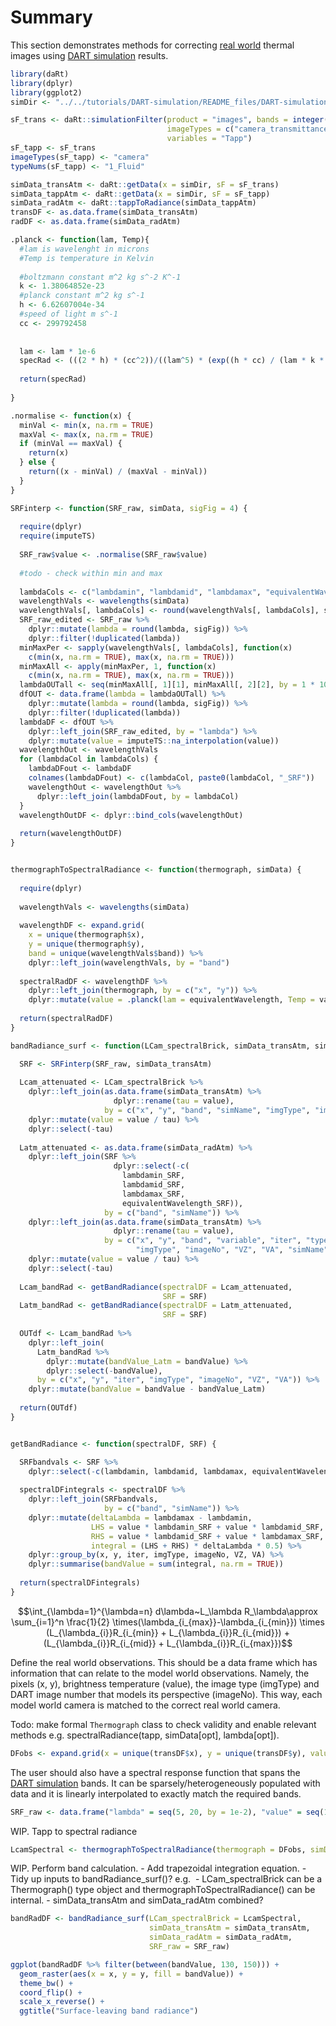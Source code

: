 # Summary 

This section demonstrates methods for correcting [real world](../Real-world-images) thermal images using [DART simulation](../DART-simulation) results. 

```r
library(daRt)
library(dplyr)
library(ggplot2)
simDir <- "../../tutorials/DART-simulation/README_files/DART-simulation/dart-atmos-corr"

sF_trans <- daRt::simulationFilter(product = "images", bands = integer(), iters = "ITERX", 
                                   imageTypes = c("camera_transmittance"), typeNums = "",
                                   variables = "Tapp")
sF_tapp <- sF_trans
imageTypes(sF_tapp) <- "camera"
typeNums(sF_tapp) <- "1_Fluid"

simData_transAtm <- daRt::getData(x = simDir, sF = sF_trans)
simData_tappAtm <- daRt::getData(x = simDir, sF = sF_tapp)
simData_radAtm <- daRt::tappToRadiance(simData_tappAtm)
transDF <- as.data.frame(simData_transAtm)
radDF <- as.data.frame(simData_radAtm)

```

```r

.planck <- function(lam, Temp){
  #lam is wavelenght in microns
  #Temp is temperature in Kelvin
  
  #boltzmann constant m^2 kg s^-2 K^-1
  k <- 1.38064852e-23
  #planck constant m^2 kg s^-1
  h <- 6.62607004e-34
  #speed of light m s^-1
  cc <- 299792458
  
  
  lam <- lam * 1e-6
  specRad <- (((2 * h) * (cc^2))/((lam^5) * (exp((h * cc) / (lam * k * Temp)) - 1))) * 1e-6
  
  return(specRad)
  
}

.normalise <- function(x) {
  minVal <- min(x, na.rm = TRUE)
  maxVal <- max(x, na.rm = TRUE)
  if (minVal == maxVal) {
    return(x)
  } else {
    return((x - minVal) / (maxVal - minVal))
  }
}

SRFinterp <- function(SRF_raw, simData, sigFig = 4) {
  
  require(dplyr)
  require(imputeTS)
  
  SRF_raw$value <- .normalise(SRF_raw$value)
  
  #todo - check within min and max
  
  lambdaCols <- c("lambdamin", "lambdamid", "lambdamax", "equivalentWavelength")
  wavelengthVals <- wavelengths(simData)
  wavelengthVals[, lambdaCols] <- round(wavelengthVals[, lambdaCols], sigFig)
  SRF_raw_edited <- SRF_raw %>%
    dplyr::mutate(lambda = round(lambda, sigFig)) %>%
    dplyr::filter(!duplicated(lambda))
  minMaxPer <- sapply(wavelengthVals[, lambdaCols], function(x) 
    c(min(x, na.rm = TRUE), max(x, na.rm = TRUE)))
  minMaxAll <- apply(minMaxPer, 1, function(x) 
    c(min(x, na.rm = TRUE), max(x, na.rm = TRUE)))
  lambdaOUTall <- seq(minMaxAll[, 1][1], minMaxAll[, 2][2], by = 1 * 10^-(sigFig))
  dfOUT <- data.frame(lambda = lambdaOUTall) %>%
    dplyr::mutate(lambda = round(lambda, sigFig)) %>%
    dplyr::filter(!duplicated(lambda))
  lambdaDF <- dfOUT %>% 
    dplyr::left_join(SRF_raw_edited, by = "lambda") %>%
    dplyr::mutate(value = imputeTS::na_interpolation(value))
  wavelengthOut <- wavelengthVals
  for (lambdaCol in lambdaCols) {
    lambdaDFout <- lambdaDF
    colnames(lambdaDFout) <- c(lambdaCol, paste0(lambdaCol, "_SRF"))
    wavelengthOut <- wavelengthOut %>%
      dplyr::left_join(lambdaDFout, by = lambdaCol)
  }
  wavelengthOutDF <- dplyr::bind_cols(wavelengthOut)
  
  return(wavelengthOutDF)
}


thermographToSpectralRadiance <- function(thermograph, simData) {
  
  require(dplyr)
  
  wavelengthVals <- wavelengths(simData)
  
  wavelengthDF <- expand.grid(
    x = unique(thermograph$x), 
    y = unique(thermograph$y),
    band = unique(wavelengthVals$band)) %>%
    dplyr::left_join(wavelengthVals, by = "band")
  
  spectralRadDF <- wavelengthDF %>%
    dplyr::left_join(thermograph, by = c("x", "y")) %>%
    dplyr::mutate(value = .planck(lam = equivalentWavelength, Temp = value))
  
  return(spectralRadDF)
}

bandRadiance_surf <- function(LCam_spectralBrick, simData_transAtm, simData_radAtm, SRF_raw) {

  SRF <- SRFinterp(SRF_raw, simData_transAtm)
  
  Lcam_attenuated <- LCam_spectralBrick %>% 
    dplyr::left_join(as.data.frame(simData_transAtm) %>% 
                       dplyr::rename(tau = value), 
                     by = c("x", "y", "band", "simName", "imgType", "imageNo")) %>%
    dplyr::mutate(value = value / tau) %>%
    dplyr::select(-tau)
  
  Latm_attenuated <- as.data.frame(simData_radAtm) %>% 
    dplyr::left_join(SRF %>% 
                       dplyr::select(-c(
                         lambdamin_SRF, 
                         lambdamid_SRF, 
                         lambdamax_SRF, 
                         equivalentWavelength_SRF)), 
                     by = c("band", "simName")) %>%
    dplyr::left_join(as.data.frame(simData_transAtm) %>% 
                       dplyr::rename(tau = value), 
                     by = c("x", "y", "band", "variable", "iter", "typeNum", 
                            "imgType", "imageNo", "VZ", "VA", "simName", "transmittance")) %>%
    dplyr::mutate(value = value / tau) %>%
    dplyr::select(-tau)
  
  Lcam_bandRad <- getBandRadiance(spectralDF = Lcam_attenuated, 
                                  SRF = SRF)
  Latm_bandRad <- getBandRadiance(spectralDF = Latm_attenuated, 
                                  SRF = SRF)
  
  OUTdf <- Lcam_bandRad %>%
    dplyr::left_join(
      Latm_bandRad %>%
        dplyr::mutate(bandValue_Latm = bandValue) %>%
        dplyr::select(-bandValue),
      by = c("x", "y", "iter", "imgType", "imageNo", "VZ", "VA")) %>%
    dplyr::mutate(bandValue = bandValue - bandValue_Latm)
  
  return(OUTdf)
}


getBandRadiance <- function(spectralDF, SRF) {

  SRFbandvals <- SRF %>% 
    dplyr::select(-c(lambdamin, lambdamid, lambdamax, equivalentWavelength))
  
  spectralDFintegrals <- spectralDF %>%
    dplyr::left_join(SRFbandvals, 
                     by = c("band", "simName")) %>%
    dplyr::mutate(deltaLambda = lambdamax - lambdamin,
                  LHS = value * lambdamin_SRF + value * lambdamid_SRF,
                  RHS = value * lambdamid_SRF + value * lambdamax_SRF,
                  integral = (LHS + RHS) * deltaLambda * 0.5) %>%
    dplyr::group_by(x, y, iter, imgType, imageNo, VZ, VA) %>%
    dplyr::summarise(bandValue = sum(integral, na.rm = TRUE))
  
  return(spectralDFintegrals)
}

```

$$\int_{\lambda=1}^{\lambda=n} d\lambda~L_\lambda R_\lambda\approx
\sum_{i=1}^n \frac{1}{2} 
\times(\lambda_{i_{max}}-\lambda_{i_{min}}) 
\times (L_{\lambda_{i}}R_{i_{min}} + 
L_{\lambda_{i}}R_{i_{mid}}) + 
(L_{\lambda_{i}}R_{i_{mid}} + 
L_{\lambda_{i}}R_{i_{max}})$$


Define the real world observations. This should be a data frame which has information that can relate to the model world observations. Namely, the pixels (x, y), brightness temperature (value), the image type (imgType) and DART image number that models its perspective (imageNo). This way, each model world camera is matched to the correct real world camera.

Todo: make formal `Thermograph` class to check validity and enable relevant methods e.g. spectralRadiance(tapp, simData[opt], lambda[opt]). 
```r
DFobs <- expand.grid(x = unique(transDF$x), y = unique(transDF$y), value = 300, imgType = "camera", imageNo = 251)
```

The user should also have a spectral response function that spans the [DART simulation](../DART-simulation) bands. It can be sparsely/heterogeneously populated with data and it is linearly interpolated to exactly match the required bands.

```r
SRF_raw <- data.frame("lambda" = seq(5, 20, by = 1e-2), "value" = seq(1, 1, length.out = length(seq(5, 20, by = 1e-2))))
```

WIP. Tapp to spectral radiance

```r
LcamSpectral <- thermographToSpectralRadiance(thermograph = DFobs, simData = simData_radAtm)
```

WIP. Perform band calculation. 
- Add trapezoidal integration equation. 
- Tidy up inputs to bandRadiance_surf()? e.g. 
    - LCam_spectralBrick can be a Thermograph() type object and thermographToSpectralRadiance() can be internal. 
    - simData_transAtm and simData_radAtm combined?

```r
bandRadDF <- bandRadiance_surf(LCam_spectralBrick = LcamSpectral, 
                               simData_transAtm = simData_transAtm, 
                               simData_radAtm = simData_radAtm, 
                               SRF_raw = SRF_raw)

```

```r
ggplot(bandRadDF %>% filter(between(bandValue, 130, 150))) +
  geom_raster(aes(x = x, y = y, fill = bandValue)) +
  theme_bw() +
  coord_flip() +
  scale_x_reverse() +
  ggtitle("Surface-leaving band radiance")

```